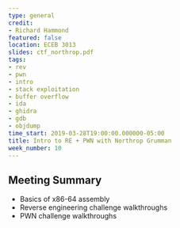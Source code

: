 ```yaml
---
type: general
credit:
- Richard Hammond
featured: false
location: ECEB 3013
slides: ctf_northrop.pdf
tags:
- rev
- pwn
- intro
- stack exploitation
- buffer overflow
- ida
- ghidra
- gdb
- objdump
time_start: 2019-03-28T19:00:00.000000-05:00
title: Intro to RE + PWN with Northrop Grumman
week_number: 10
---
```

## Meeting Summary
- Basics of x86-64 assembly
- Reverse engineering challenge walkthroughs
- PWN challenge walkthroughs